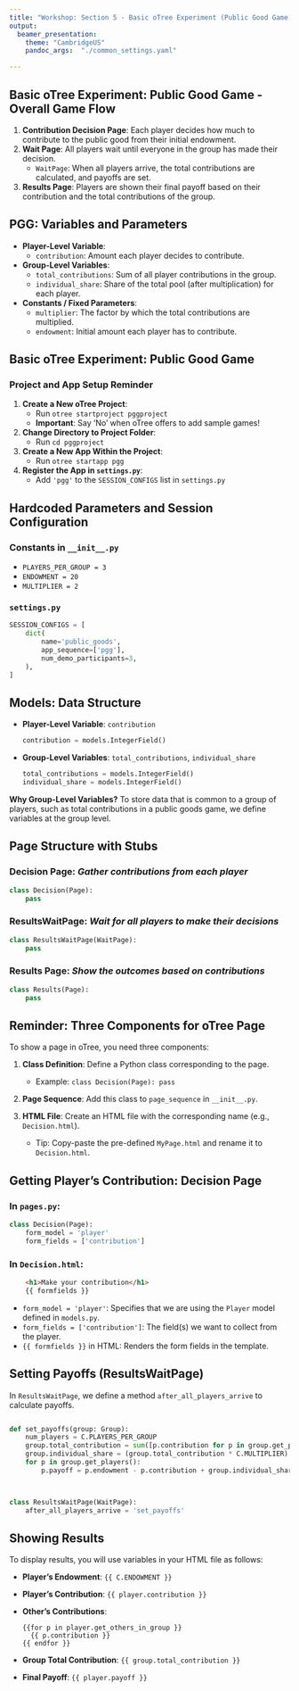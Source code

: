 ```yaml
---
title: "Workshop: Section 5 - Basic oTree Experiment (Public Good Game)"
output: 
  beamer_presentation:
    theme: "CambridgeUS"
    pandoc_args:  "./common_settings.yaml"

---
```


## Basic oTree Experiment: Public Good Game - Overall Game Flow

1. **Contribution Decision Page**: Each player decides how much to contribute to the public good from their initial endowment.
2. **Wait Page**: All players wait until everyone in the group has made their decision.
    - `WaitPage`: When all players arrive, the total contributions are calculated, and payoffs are set.
3. **Results Page**: Players are shown their final payoff based on their contribution and the total contributions of the group.

## PGG: Variables and Parameters

- **Player-Level Variable**: 
    - `contribution`: Amount each player decides to contribute.
- **Group-Level Variables**: 
    - `total_contributions`: Sum of all player contributions in the group.
    - `individual_share`: Share of the total pool (after multiplication) for each player.
- **Constants / Fixed Parameters**:
    - `multiplier`: The factor by which the total contributions are multiplied.
    - `endowment`: Initial amount each player has to contribute.

## Basic oTree Experiment: Public Good Game

### Project and App Setup Reminder

1. **Create a New oTree Project**:
    - Run `otree startproject pggproject`
    - **Important**: Say 'No' when oTree offers to add sample games!
2. **Change Directory to Project Folder**:
    - Run `cd pggproject`
3. **Create a New App Within the Project**:
    - Run `otree startapp pgg`
4. **Register the App in `settings.py`**:
    - Add `'pgg'` to the `SESSION_CONFIGS` list in `settings.py`



## Hardcoded Parameters and Session Configuration

### Constants in `__init__.py`

- `PLAYERS_PER_GROUP = 3`
- `ENDOWMENT = 20`
- `MULTIPLIER = 2`

### `settings.py`

```python
SESSION_CONFIGS = [
    dict(
        name='public_goods',
        app_sequence=['pgg'],
        num_demo_participants=3,
    ),
]
```


## Models: Data Structure

- **Player-Level Variable**: `contribution`
  ```python
  contribution = models.IntegerField()
  ```

- **Group-Level Variables**: `total_contributions`, `individual_share`
  ```python
  total_contributions = models.IntegerField()
  individual_share = models.IntegerField()
  ```

**Why Group-Level Variables?**
To store data that is common to a group of players, such as total contributions in a public goods game, we define variables at the group level.




## Page Structure with Stubs

### Decision Page: *Gather contributions from each player*

```python
class Decision(Page):
    pass
```

### ResultsWaitPage: *Wait for all players to make their decisions*

```python
class ResultsWaitPage(WaitPage):
    pass
```

### Results Page: *Show the outcomes based on contributions*

```python
class Results(Page):
    pass
```



## Reminder: Three Components for oTree Page

To show a page in oTree, you need three components:

1. **Class Definition**: Define a Python class corresponding to the page.
   - Example: `class Decision(Page): pass`
  
2. **Page Sequence**: Add this class to `page_sequence` in `__init__.py`.
  
3. **HTML File**: Create an HTML file with the corresponding name (e.g., `Decision.html`).
   - Tip: Copy-paste the pre-defined `MyPage.html` and rename it to `Decision.html`.



## Getting Player's Contribution: Decision Page

### In `pages.py`:

```python
class Decision(Page):
    form_model = 'player'
    form_fields = ['contribution']
```

### In `Decision.html`:

```html
    <h1>Make your contribution</h1>
    {{ formfields }}
```

- `form_model = 'player'`: Specifies that we are using the `Player` model defined in `models.py`.
- `form_fields = ['contribution']`: The field(s) we want to collect from the player.
- `{{ formfields }}` in HTML: Renders the form fields in the template.


## Setting Payoffs (ResultsWaitPage)

In `ResultsWaitPage`, we define a method `after_all_players_arrive` to calculate payoffs.
\scriptsize
```python

def set_payoffs(group: Group):
    num_players = C.PLAYERS_PER_GROUP
    group.total_contribution = sum([p.contribution for p in group.get_players()])
    group.individual_share = (group.total_contribution * C.MULTIPLIER) / num_players
    for p in group.get_players():
        p.payoff = p.endowment - p.contribution + group.individual_share



class ResultsWaitPage(WaitPage):
    after_all_players_arrive = 'set_payoffs'

```


## Showing Results

To display results, you will use variables in your HTML file as follows:

- **Player's Endowment**: `{{ C.ENDOWMENT }}`
- **Player's Contribution**: `{{ player.contribution }}`
- **Other's Contributions**: 
  ```
  {{for p in player.get_others_in_group }}
    {{ p.contribution }}
  {{ endfor }}
  ```
- **Group Total Contribution**: `{{ group.total_contribution }}`
- **Final Payoff**: `{{ player.payoff }}`






